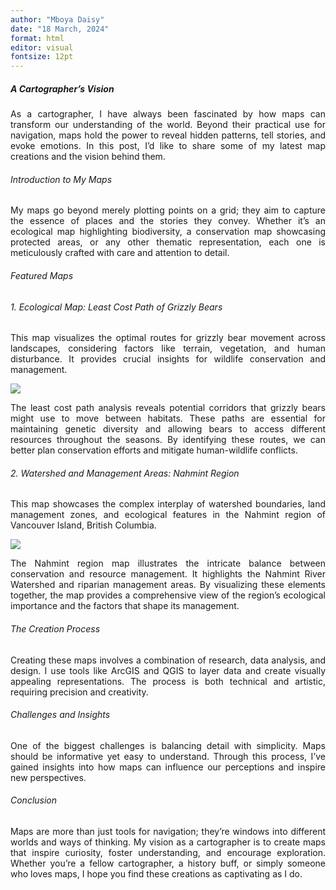 ```yaml
---
author: "Mboya Daisy"
date: "18 March, 2024"
format: html
editor: visual
fontsize: 12pt
---
```


::: {style="text-align: justify"}
##### A Cartographer's Vision

As a cartographer, I have always been fascinated by how maps can transform our understanding of the world. Beyond their practical use for navigation, maps hold the power to reveal hidden patterns, tell stories, and evoke emotions. In this post, I’d like to share some of my latest map creations and the vision behind them.

###### Introduction to My Maps

My maps go beyond merely plotting points on a grid; they aim to capture the essence of places and the stories they convey. Whether it's an ecological map highlighting biodiversity, a conservation map showcasing protected areas, or any other thematic representation, each one is meticulously crafted with care and attention to detail.

###### Featured Maps

###### 1. Ecological Map: Least Cost Path of Grizzly Bears

This map visualizes the optimal routes for grizzly bear movement across landscapes, considering factors like terrain, vegetation, and human disturbance. It provides crucial insights for wildlife conservation and management.

![](images/grizzly_bear.jpg)

The least cost path analysis reveals potential corridors that grizzly bears might use to move between habitats. These paths are essential for maintaining genetic diversity and allowing bears to access different resources throughout the seasons. By identifying these routes, we can better plan conservation efforts and mitigate human-wildlife conflicts.

###### 2. Watershed and Management Areas: Nahmint Region

This map showcases the complex interplay of watershed boundaries, land management zones, and ecological features in the Nahmint region of Vancouver Island, British Columbia.

![](images/nahmint%20watershed-01.jpg)

The Nahmint region map illustrates the intricate balance between conservation and resource management. It highlights the Nahmint River Watershed and riparian management areas. By visualizing these elements together, the map provides a comprehensive view of the region's ecological importance and the factors that shape its management.

###### The Creation Process

Creating these maps involves a combination of research, data analysis, and design. I use tools like ArcGIS and QGIS to layer data and create visually appealing representations. The process is both technical and artistic, requiring precision and creativity.

###### Challenges and Insights

One of the biggest challenges is balancing detail with simplicity. Maps should be informative yet easy to understand. Through this process, I've gained insights into how maps can influence our perceptions and inspire new perspectives.

###### Conclusion

Maps are more than just tools for navigation; they're windows into different worlds and ways of thinking. My vision as a cartographer is to create maps that inspire curiosity, foster understanding, and encourage exploration. Whether you're a fellow cartographer, a history buff, or simply someone who loves maps, I hope you find these creations as captivating as I do.
:::

